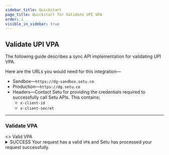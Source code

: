 ```yaml
---
sidebar_title: Quickstart
page_title: Quickstart for Validate UPI VPA
order: 1
visible_in_sidebar: true
---
```


## Validate UPI VPA

The following guide describes a sync API implementation for validating UPI VPA.

Here are the URLs you would need for this integration—

- Sandbox—`https://dg-sandbox.setu.co`
- Production—`https://dg.setu.co`
- Headers—Contact Setu for providing the credentials required to successfully call Setu APIs. This contains:
  - `x-client-id`
  - `x-client-secret`

<hr class="primary" />

### Validate VPA

<Row>
  <Portion desktopSpan="whole">
    <Tabs
      tabs={[
        {
          key: "1",
          label: "200",
          content: (
            <>
              <>
                <Text size="small" weight="600">
                  Valid VPA
                </Text>
                <Card padding="nano" shape="rounded" marginBottom="micro">
                  <details>
                    <summary>
                      <Badge type="success">SUCCESS</Badge> Your request has a
                      valid <code>VPA</code> and Setu has processed your request
                      successfully.
                    </summary>
                    <hr className="tertiary" />
                    <h5>Request</h5>
                    <CodeBlockWithCopy language="json">
                      {`POST  /api/verify/ban/validate_vpa
 
{ 
  "vpa": "user1@icici"
} `}
                    </CodeBlockWithCopy>
                    <hr className="tertiary" />
                    <h5>Response</h5>
                    <p>You will get the following details—</p>
                    <CodeBlockWithCopy language="json">
                      {`{
    "status": "SUCCESS",
    "data": {
        "vpa": "user1@icici",
        "bankAccountName": "PAYUSUB123",
        "bankAccountIfsc": "UTIB0002083",
        "entityType": "MERCHANT", // or INDIVIDUAL
        "ifscCrossCheck": true,
        "ifscDetails": {
            "name": "Axis Bank",
            "branch": "KAPODRA, SURAT",
            "center": "SURAT",
            "district": "SURAT",
            "state": "GUJARAT",
            "address": "J R SQUARE, MAMTA PARK - 1 KAPODRA, VARACHHA MAIN ROAD,  SURAT - 395 006",
            "contact": "",
            "imps": "true",
            "rtgs": "true",
            "city": "SURAT",
            "iso3166": "IN-GJ",
            "neft": "true",
            "micr": "395211016",
            "upi": "true",
            "swift": ""
        },
        "merchantDetails": {  // if MERCHANT
            "mccCode": "1520",
            "identifier": {
                "merchantType": "SMALL",
                "merchantGenre": "OFFLINE",
                "onBoardingType": "BANK"
            },
            "name": {
                "brand": "praimports",
                "legal": "Indian",
                "franchise": "rajababuimpor"
            },
            "ownership": {
                "type": "PRIVATE"
            }
        }
    },
    "traceId": "4c93e6bb-8017-4fc4-b44b-4cf186c9c6d5",
}`}
                    </CodeBlockWithCopy>
                  </details>
                </Card>
              </>
              <>
                <Text size="small" weight="600">
                  Invalid VPA
                </Text>
                <Card padding="nano" shape="rounded" marginBottom="micro">
                  <details>
                    <summary>
                      <Badge type="failure">ERROR</Badge> Setu has processed
                      your request successfully but the request has an invalid{" "}
                      <code>VPA</code>.
                    </summary>
                    <hr className="tertiary" />
                    <h5>Request</h5>
                    <CodeBlockWithCopy language="json">
                      {`POST  /api/verify/ban/validate_vpa
 
{ 
  "vpa": "random@icici"
} `}
                    </CodeBlockWithCopy>
                    <hr className="tertiary" />
                    <h5>Response</h5>
                    <p>You will get the following details—</p>
                    <CodeBlockWithCopy language="json">
                      {`{
    "status": "ERROR",
    "message": "Invalid virtual address",
    "traceId": "061b26e1-cb3c-4373-a761-ad03d6251f04"
}`}
                    </CodeBlockWithCopy>
                  </details>
                </Card>
              </>
            </>
          ),
        },
        {
          key: "2",
          label: "400",
          content: (
            <>
              <p>
                <Badge type="failure">BAD REQUEST</Badge> Your request contents
                invalid <code>VPA</code> format
              </p>
              <hr className="tertiary" />
              <h5>Request</h5>
              <CodeBlockWithCopy language="json">
                {`POST  /api/verify/ban/validate_vpa
 
{
    "vpa": "user__icici"
} `}
              </CodeBlockWithCopy>
              <hr className="tertiary" />
              <h5>Response</h5>
              <CodeBlockWithCopy language="json">
                {`{
    "error": {
        "code": "bad_request",
        "detail": "invalid vpa format",
        "traceId": "d13fb707-e8ce-4a92-aa10-3194b1e2f7b5"
    }
}`}
              </CodeBlockWithCopy>
            </>
          ),
        },
        {
          key: "3",
          label: "500",
          content: (
            <>
              <p>
                <Badge type="failure">INTERNAL SERVER ERROR</Badge>Setu’s system has failed to process your request due to some internal error or upstream error.
              </p>
              <hr className="tertiary" />
              <h5>Request</h5>
              <CodeBlockWithCopy language="json">
                {`POST  /api/verify/ban/validate_vpa
 
{
    "vpa": "user1@icici"
} `}
              </CodeBlockWithCopy>
              <hr className="tertiary" />
              <h5>Response</h5>
              <CodeBlockWithCopy language="json">
                {`{
    "error": {
        "code": "upstream_service_error", // or, internal_server_error
        "detail": "Upstream service error. Please reach out to support along with the traceId.",
        "traceId": "0b0a2546-383c-4f32-9d72-abaaf69b9e0c"
    }
}`}
              </CodeBlockWithCopy>
            </>
          ),
        },
      ]}
    ></Tabs>
  </Portion>
</Row>
